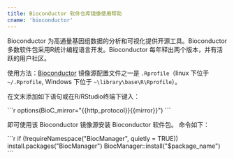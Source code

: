 ```yaml
---
title: Bioconductor 软件仓库镜像使用帮助
cname: 'bioconductor'
---
```


Bioconductor 为高通量基因组数据的分析和可视化提供开源工具。Bioconductor多数软件包采用R统计编程语言开发。Bioconductor 每年释出两个版本，并有活跃的用户社区。

使用方法：[Bioconductor](https://www.bioconductor.org) 镜像源配置文件之一是 `.Rprofile`（linux 下位于 `~/.Rprofile`, Windows 下位于 `~\library\base\R\Rprofile`）。

在文末添加如下语句或在R/RStudio终端下键入：

<CodeBlock>
```r
options(BioC_mirror="{{http_protocol}}{{mirror}}")
```
</CodeBlock>

即可使用该 Bioconductor 镜像源安装 Bioconductor 软件包。 命令如下：

<CodeBlock>
```r
if (!requireNamespace("BiocManager", quietly = TRUE))
    install.packages("BiocManager")
BiocManager::install("$package_name")
```
</CodeBlock>
